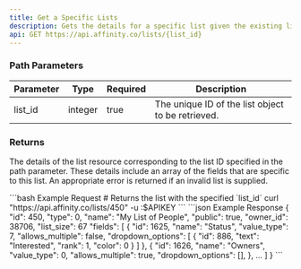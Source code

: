 ```yaml
---
title: Get a Specific Lists
description: Gets the details for a specific list given the existing list id.
api: GET https://api.affinity.co/lists/{list_id}
---
```


### Path Parameters

| Parameter | Type    | Required | Description                                       |
|-----------|---------|----------|---------------------------------------------------|
| list_id   | integer | true     | The unique ID of the list object to be retrieved. |

### Returns

The details of the list resource corresponding to the list ID specified in the path parameter. These details include an array of the fields that are specific to this list. An appropriate error is returned if an invalid list is supplied.

<RequestExample>
```bash Example Request
# Returns the list with the specified `list_id`
curl "https://api.affinity.co/lists/450" -u :$APIKEY
```
</RequestExample>

<ResponseExample>
```json Example Response
{
  "id": 450,
  "type": 0,
  "name": "My List of People",
  "public": true,
  "owner_id": 38706,
  "list_size": 67
  "fields": [
    {
      "id": 1625,
      "name": "Status",
      "value_type": 7,
      "allows_multiple": false,
      "dropdown_options": [
        {
          "id": 886,
          "text": "Interested",
          "rank": 1,
          "color": 0
        }
      ]
    },
    {
      "id": 1626,
      "name": "Owners",
      "value_type": 0,
      "allows_multiple": true,
      "dropdown_options": [],
    },
    ...
  ]
}
```
</ResponseExample>

